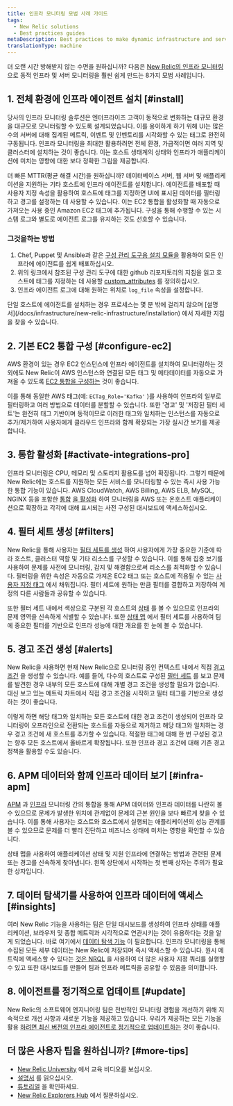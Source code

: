 ```yaml
---
title: 인프라 모니터링 모범 사례 가이드
tags:
  - New Relic solutions
  - Best practices guides
metaDescription: Best practices to make dynamic infrastructure and server monitoring even easier with New Relic.
translationType: machine
---
```


더 오랜 시간 방해받지 않는 수면을 원하십니까? 다음은 [New Relic의 인프라 모니터링](https://newrelic.com/infrastructure) 으로 동적 인프라 및 서버 모니터링을 훨씬 쉽게 만드는 8가지 모범 사례입니다.

## 1. 전체 환경에 인프라 에이전트 설치 [#install]

당사의 인프라 모니터링 솔루션은 엔터프라이즈 고객이 동적으로 변화하는 대규모 환경을 대규모로 모니터링할 수 있도록 설계되었습니다. 이를 용이하게 하기 위해 UI는 많은 수의 서버에 대해 집계된 메트릭, 이벤트 및 인벤토리를 시각화할 수 있는 태그로 완전히 구동됩니다. 인프라 모니터링을 최대한 활용하려면 전체 환경, 가급적이면 여러 지역 및 클러스터에 설치하는 것이 좋습니다. 이는 호스트 생태계의 상태와 인프라가 애플리케이션에 미치는 영향에 대한 보다 정확한 그림을 제공합니다.

더 빠른 MTTR(평균 해결 시간)을 원하십니까? 데이터베이스 서버, 웹 서버 및 애플리케이션을 지원하는 기타 호스트에 인프라 에이전트를 설치합니다. 에이전트를 배포할 때 사용자 지정 속성을 활용하여 호스트에 태그를 지정하면 UI에 표시된 데이터를 필터링하고 경고를 설정하는 데 사용할 수 있습니다. 이는 EC2 통합을 활성화할 때 자동으로 가져오는 사용 중인 Amazon EC2 태그에 추가됩니다. 구성을 통해 수행할 수 있는 시스템 로그와 별도로 에이전트 로그를 유지하는 것도 선호할 수 있습니다.

### 그것을하는 방법

1. Chef, Puppet 및 Ansible과 같은 [구성 관리 도구용 설치 모듈을](/docs/infrastructure/new-relic-infrastructure/config-management-tools) 활용하여 모든 인프라에 에이전트를 쉽게 배포하십시오.
2. 위의 링크에서 참조된 구성 관리 도구에 대한 github 리포지토리의 지침을 읽고 호스트에 태그를 지정하는 데 사용할 [custom_attributes](/docs/infrastructure/new-relic-infrastructure/configuration/configure-infrastructure-agent#attributes) 를 정의하십시오.
3. 인프라 에이전트 로그에 대해 원하는 위치로 `log_file` 속성을 설정합니다.

<Callout variant="tip">
  단일 호스트에 에이전트를 설치하는 경우 프로세스는 몇 분 밖에 걸리지 않으며 [설명서](/docs/infrastructure/new-relic-infrastructure/installation) 에서 자세한 지침을 찾을 수 있습니다.
</Callout>

## 2. 기본 EC2 통합 구성 [#configure-ec2]

AWS 환경이 있는 경우 EC2 인스턴스에 인프라 에이전트를 설치하여 모니터링하는 것 외에도 New Relic이 AWS 인스턴스와 연결된 모든 태그 및 메타데이터를 자동으로 가져올 수 있도록 [EC2 통합을 구성하는](/docs/infrastructure/infrastructure-integrations/amazon-integrations/aws-ec2-integration) 것이 좋습니다.

이를 통해 동일한 AWS 태그(예: `ECTag_Role='Kafka'` )를 사용하여 인프라의 일부로 필터링하고 여러 방법으로 데이터를 분할할 수 있습니다. 또한 '경고' 및 '저장된 필터 세트'는 완전히 태그 기반이며 동적이므로 이러한 태그와 일치하는 인스턴스를 자동으로 추가/제거하여 사용자에게 클라우드 인프라와 함께 확장되는 가장 실시간 보기를 제공합니다.

## 3. 통합 활성화 [#activate-integrations-pro]

인프라 모니터링은 CPU, 메모리 및 스토리지 활용도를 넘어 확장됩니다. 그렇기 때문에 New Relic에는 호스트를 지원하는 모든 서비스를 모니터링할 수 있는 즉시 사용 가능한 통합 기능이 있습니다. AWS CloudWatch, AWS Billing, AWS ELB, MySQL, NGINX 등을 포함한 [통합](/docs/infrastructure-integrations-aws-configuration) [을 활성화](/docs/infrastructure-integrations-aws-configuration) 하여 모니터링을 AWS 또는 온호스트 애플리케이션으로 확장하고 각각에 대해 표시되는 사전 구성된 대시보드에 액세스하십시오.

## 4. 필터 세트 생성 [#filters]

New Relic을 통해 사용자는 [필터 세트를 생성](/docs/infrastructure/new-relic-infrastructure/filter-group/filter-sets-organize-your-infrastructure-hosts) 하여 사용자에게 가장 중요한 기준에 따라 호스트, 클러스터 역할 및 기타 리소스를 구성할 수 있습니다. 이를 통해 집중 보기를 사용하여 문제를 사전에 모니터링, 감지 및 해결함으로써 리소스를 최적화할 수 있습니다. 필터링을 위한 속성은 자동으로 가져온 EC2 태그 또는 호스트에 적용될 수 있는 [사용자 지정 태그](/docs/infrastructure/new-relic-infrastructure/configuration/configure-infrastructure-agent#attributes) 에서 채워집니다. 필터 세트에 원하는 만큼 필터를 결합하고 저장하여 계정의 다른 사람들과 공유할 수 있습니다.

또한 필터 세트 내에서 색상으로 구분된 각 호스트의 [상태](/docs/accounts-partnerships/education/getting-started-new-relic/glossary#health-status) 를 볼 수 있으므로 인프라의 문제 영역을 신속하게 식별할 수 있습니다. 또한 [상태 맵](/docs/data-analysis/health-map/get-started/introduction-health-maps) 에서 필터 세트를 사용하여 팀에 중요한 필터를 기반으로 인프라 성능에 대한 개요를 한 눈에 볼 수 있습니다.

## 5. 경고 조건 생성 [#alerts]

New Relic을 사용하면 현재 New Relic으로 모니터링 중인 컨텍스트 내에서 직접 [경고 조건](/docs/alerts/new-relic-alerts/getting-started/alerts-glossary#alert-condition) 을 생성할 수 있습니다. 예를 들어, 다수의 호스트로 구성된 [필터 세트](/docs/infrastructure/new-relic-infrastructure/filter-group/organize-infrastructure-hosts-filter-sets) 를 보고 문제를 발견한 경우 내부의 모든 호스트에 대해 개별 경고 조건을 생성할 필요가 없습니다. 대신 보고 있는 메트릭 차트에서 직접 경고 조건을 시작하고 필터 태그를 기반으로 생성하는 것이 좋습니다.

이렇게 하면 해당 태그와 일치하는 모든 호스트에 대한 경고 조건이 생성되어 인프라 모니터링이 오프라인으로 전환되는 호스트를 자동으로 제거하고 해당 태그와 일치하는 경우 경고 조건에 새 호스트를 추가할 수 있습니다. 적절한 태그에 대해 한 번 구성된 경고는 향후 모든 호스트에서 올바르게 확장됩니다. 또한 인프라 경고 조건에 대해 기존 경고 정책을 활용할 수도 있습니다.

## 6. APM 데이터와 함께 인프라 데이터 보기 [#infra-apm]

[APM](/docs/apm/new-relic-apm/getting-started/welcome-new-relic-apm) 과 [인프라](/docs/infrastructure/new-relic-infrastructure/getting-started/welcome-new-relic-infrastructure) 모니터링 간의 통합을 통해 APM 데이터와 인프라 데이터를 나란히 볼 수 있으므로 문제가 발생한 위치에 관계없이 문제의 근본 원인을 보다 빠르게 찾을 수 있습니다. 이를 통해 사용자는 호스트와 호스트에서 실행되는 애플리케이션의 성능 관계를 볼 수 있으므로 문제를 더 빨리 진단하고 비즈니스 상태에 미치는 영향을 확인할 수 있습니다.

상태 맵을 사용하여 애플리케이션 상태 및 지원 인프라에 연결하는 방법과 관련된 문제 또는 경고를 신속하게 찾아냅니다. 왼쪽 상단에서 시작하는 첫 번째 상자는 주의가 필요한 상자입니다.

## 7. 데이터 탐색기를 사용하여 인프라 데이터에 액세스 [#insights]

여러 New Relic 기능을 사용하는 팀은 단일 대시보드를 생성하여 인프라 상태를 애플리케이션, 브라우저 및 종합 메트릭과 시각적으로 연관시키는 것이 유용하다는 것을 알게 되었습니다. 바로 여기에서 [데이터 탐색 기능](/docs/query-your-data/explore-query-data/data-explorer/introduction-data-explorer) 이 필요합니다. 인프라 모니터링을 통해 수집된 모든 세부 데이터는 New Relic에 저장되며 즉시 액세스할 수 있습니다. 원시 메트릭에 액세스할 수 있다는 [것은 NRQL](/docs/insights/nrql-new-relic-query-language/using-nrql/introduction-nrql) 을 사용하여 더 많은 사용자 지정 쿼리를 실행할 수 있고 또한 대시보드를 만들어 팀과 인프라 메트릭을 공유할 수 있음을 의미합니다.

## 8. 에이전트를 정기적으로 업데이트 [#update]

New Relic의 소프트웨어 엔지니어링 팀은 전반적인 모니터링 경험을 개선하기 위해 지속적으로 개선 사항과 새로운 기능을 제공하고 있습니다. 우리가 제공하는 모든 기능을 활용 [하려면 최신 버전의 인프라 에이전트로 정기적으로 업데이트하는](/docs/infrastructure/install-configure-manage-infrastructure/update-or-uninstall/update-infrastructure-agent) 것이 좋습니다.

## 더 많은 사용자 팁을 원하십니까? [#more-tips]

* [New Relic University](https://learn.newrelic.com/) 에서 교육 비디오를 보십시오.
* [설명서](/docs/infrastructure) 를 읽으십시오.
* [튜토리얼](https://newrelic.com/resources/tutorials) 을 확인하세요.
* [New Relic Explorers Hub](https://discuss.newrelic.com/) 에서 질문하십시오.